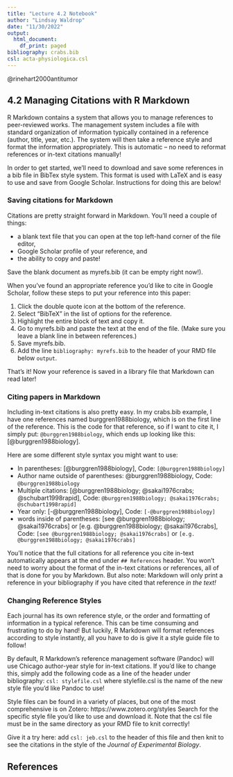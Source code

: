 ```yaml
---
title: "Lecture 4.2 Notebook"
author: "Lindsay Waldrop"
date: "11/30/2022"
output:
  html_document:
    df_print: paged
bibliography: crabs.bib
csl: acta-physiologica.csl
---
```


@rinehart2000antitumor

## 4.2 Managing Citations with R Markdown

R Markdown contains a system that allows you to manage references to peer-reviewed works. The management system includes a file with standard organization of information typically contained in a reference (author, title, year, etc.). The system will then take a reference style and format the information appropriately. This is automatic -- no need to reformat references or in-text citations manually!

In order to get started, we'll need to download and save some references in a bib file in BibTex style system. This format is used with LaTeX and is easy to use and save from Google Scholar. Instructions for doing this are below!

### Saving citations for Markdown

Citations are pretty straight forward in Markdown. You'll need a couple of things: 

 * a blank text file that you can open at the top left-hand corner of the file editor, 
 * Google Scholar profile of your reference, and
 * the ability to copy and paste! 

Save the blank document as myrefs.bib (it can be empty right now!). 

When you've found an appropriate reference you'd like to cite in Google Scholar, follow these steps to put your reference into this paper:   

 1. Click the double quote icon at the bottom of the reference.
 2. Select "BibTeX" in the list of options for the reference.
 3. Highlight the entire block of text and copy it. 
 4. Go to myrefs.bib and paste the text at the end of the file. (Make sure you leave a blank line in between references.)
 5. Save myrefs.bib.
 6. Add the line `bibliography: myrefs.bib` to the header of your RMD file below `output`.

That's it! Now your reference is saved in a library file that Markdown can read later! 

### Citing papers in Markdown

Including in-text citations is also pretty easy. In my crabs.bib example, I have one references named burggren1988biology, which is on the first line of the reference. This is the code for that reference, so if I want to cite it, I simply put: `@burggren1988biology`, which ends up looking like this: [@burggren1988biology].

Here are some different style syntax you might want to use: 

 * In parentheses: [@burggren1988biology],  Code: `[@burggren1988biology]`
 * Author name outside of parentheses: @burggren1988biology, Code: `@burggren1988biology`
 * Multiple citations: [@burggren1988biology; @sakai1976crabs; @schubart1998rapid], Code: `@burggren1988biology; @sakai1976crabs; @schubart1998rapid]`
 * Year only: [-@burggren1988biology], Code: `[-@burggren1988biology]`
 * words inside of parentheses: [see @burggren1988biology; @sakai1976crabs] or [e.g. @burggren1988biology; @sakai1976crabs], Code: `[see @burggren1988biology; @sakai1976crabs]` or `[e.g. @burggren1988biology; @sakai1976crabs]`

You'll notice that the full citations for all reference you cite in-text automatically appears at the end under `## References` header. You won't need to worry about the format of the in-text citations or references, all of that is done for you by Markdown. But also note: Markdown will only print a reference in your bibliography if you have cited that reference _in the text!_

### Changing Reference Styles

Each journal has its own reference style, or the order and formatting of information in a typical reference. This can be time consuming and frustrating to do by hand! But luckily, R Markdown will format references according to style instantly, all you have to do is give it a style guide file to follow! 

By default, R Markdown's reference management software (Pandoc) will use Chicago author-year style for in-text citations. If you'd like to change this, simply add the following code as a line of the header under bibliography: `csl: stylefile.csl` where stylefile.csl is the name of the new style file you'd like Pandoc to use! 

Style files can be found in a variety of places, but one of the most comprehensive is on Zotero: https://www.zotero.org/styles Search for the specific style file you'd like to use and download it. Note that the csl file must be in the same directory as your RMD file to knit correctly!

Give it a try here: add `csl: jeb.csl` to the header of this file and then knit to see the citations in the style of the _Journal of Experimental Biology_.


## References
